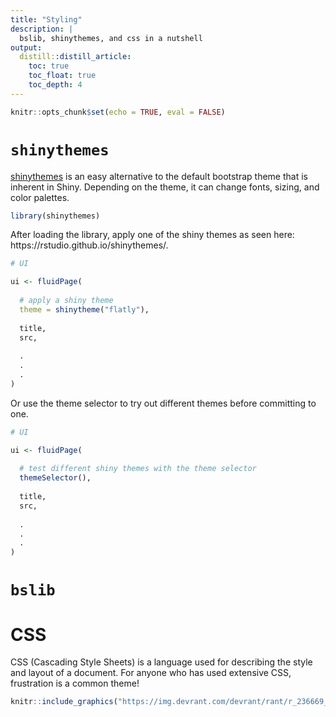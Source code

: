 ```yaml
---
title: "Styling"
description: |
  bslib, shinythemes, and css in a nutshell
output: 
  distill::distill_article:
    toc: true
    toc_float: true
    toc_depth: 4
---
```


```r
knitr::opts_chunk$set(echo = TRUE, eval = FALSE)
```

# `shinythemes`

[shinythemes](https://rstudio.github.io/shinythemes/) is an easy alternative to the default bootstrap theme that is inherent in Shiny. Depending on the theme, it can change fonts, sizing, and color palettes.

```r
library(shinythemes)
```

After loading the library, apply one of the shiny themes as seen here: https://rstudio.github.io/shinythemes/.

```r
# UI

ui <- fluidPage(
  
  # apply a shiny theme
  theme = shinytheme("flatly"),
  
  title,
  src,
  
  .
  .
  .
)
```

Or use the theme selector to try out different themes before committing to one.

```r
# UI

ui <- fluidPage(
  
  # test different shiny themes with the theme selector
  themeSelector(),
  
  title,
  src,
  
  .
  .
  .
)
```


# `bslib`


# CSS

CSS (Cascading Style Sheets) is a language used for describing the style and layout of a document. For anyone who has used extensive CSS, frustration is a common theme! 

```r
knitr::include_graphics("https://img.devrant.com/devrant/rant/r_236669_egRwe.gif")
```






